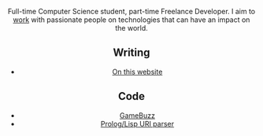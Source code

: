 
<Header />

Full-time Computer Science student, part-time Freelance Developer. I aim to [work](/work) with passionate people on technologies that can have an impact on the world.

## Writing

- [On this website](/n/onthiswebsite)

## Code

- [GameBuzz](https://github.com/francescobarbieri/gamebuzz)
- [Prolog/Lisp URI parser](https://github.com/francescobarbieri/uri-parser)